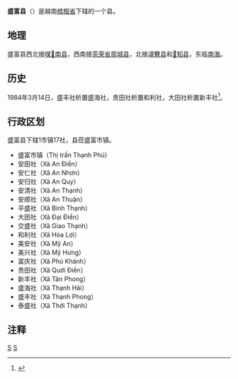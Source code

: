 {{Infobox Settlement
|name                   = 盛富县
|settlement_type        = 县
|official_name          = 
|other_name             = 
|native_name            = {{lang|vi|Huyện Thạnh Phú}}
|nickname               = 
|motto                  = 
|image_skyline          = Ben Tre -Kutschenfahrt, Brücke.jpg
|imagesize              = 
|image_caption          = 
|image_flag             = 
|flag_size              = 
|image_seal             = 
|seal_size              = 
|image_shield           = 
|shield_size            = 
|image_blank_emblem     = 
|blank_emblem_size      = 
|image_map              = {{Infobox mapframe|frame-width=250|zoom=10}}
|mapsize                = 
|map_caption            = 
|image_map1             = MapVietnamBenTre.png
|mapsize1               = 
|map_caption1           = 盛富县在槟椥省的位置
|pushpin_map            = Vietnam
|pushpin_label_position = bottom
|pushpin_map_caption    = 盛富县在越南的位置
|pushpin_map1           = 
|pushpin_label_position1= 
|pushpin_map_caption1   = 
|subdivision_type       = 国家
|subdivision_name       = {{flag|Vietnam}}
|subdivision_type1      = [[越南行政区划|省]]
|subdivision_name1      = [[槟椥省|槟椥省]]
|subdivision_type2      = 行政区划
|subdivision_name2      = 1市镇17社
|subdivision_type3      = 
|subdivision_name3      = 
|seat_type              = 县莅
|seat                   = {{link-vi|盛富市镇|Thạnh Phú (thị trấn)}}
|government_type        = 
|leader_title           = 
|leader_name            = 
|leader_title1          = 
|leader_name1           = 
|established_title      = 
|established_date       = 
|area_magnitude         = 
|unit_pref              = 
|area_footnotes         = 
|area_total_km2         = 411
|area_land_km2          = 
|area_water_km2         = 
|area_water_percent     = 
|area_urban_km2         = 
|area_metro_km2         = 
|population_as_of       = 2019年
|population_footnotes   = 
|population_note        = 
|population_total       = 127800
|population_density_km2 = auto
|population_metro             = 
|population_density_metro_km2 = 
|population_urban             = 
|population_density_urban_km2 = 
|timezone               = [[越南标准时间|越南标准时间]]
|utc_offset             = +7
|elevation_footnotes    = 
|elevation_m            = 
|coor_type              = 
|coordinates            = 
|postal_code_type       = 
|postal_code            = 
|area_code              = 
|website                = [https://thanhphu.bentre.gov.vn 盛富县电子信息门户网站]
|footnotes              = 
}}
'''盛富县'''（{{vie|v='''Huyện Thạnh Phú'''|hn=縣盛富}}）是越南[[槟椥省|槟椥省]]下辖的一个县。

==地理==
盛富县西北接[[㖼𦓿南县|㖼𦓿南县]]，西南接[[茶荣省|茶荣省]][[周城县_(茶荣省)|周城县]]，北接[[墥簪县|墥簪县]]和[[𠀧知县|𠀧知县]]，东临[[南海|南海]]。

==历史==
1984年3月14日，盛丰社析置盛海社，贵田社析置和利社，大田社析置新丰社<ref>{{Cite web |url=https://thuvienphapluat.vn/van-ban/Bo-may-hanh-chinh/Quyet-dinh-41-HDBT-phan-vach-dia-gioi-xa-thi-tran-thi-xa-tinh-Ben-Tre/43424/noi-dung.aspx |title=Quyết định 41-HĐBT năm 1984 phân vạch địa giới một số xã, thị trấn, thị xã thuộc tỉnh Bến Tre do Hội đồng Bộ trưởng ban hành |access-date=2020-04-21 |archive-date=2020-08-09 |archive-url=https://web.archive.org/web/20200809231226/https://thuvienphapluat.vn/van-ban/Bo-may-hanh-chinh/Quyet-dinh-41-HDBT-phan-vach-dia-gioi-xa-thi-tran-thi-xa-tinh-Ben-Tre/43424/noi-dung.aspx |dead-url=no }}</ref>。

==行政区划==
盛富县下辖1市镇17社，县莅盛富市镇。
*盛富市镇（Thị trấn Thạnh Phú）
*安田社（Xã An Điền）
*安仁社（Xã An Nhơn）
*安归社（Xã An Quy）
*安清社（Xã An Thạnh）
*安顺社（Xã An Thuận）
*平盛社（Xã Bình Thạnh）
*大田社（Xã Đại Điền）
*交盛社（Xã Giao Thạnh）
*和利社（Xã Hòa Lợi）
*美安社（Xã Mỹ An）
*美兴社（Xã Mỹ Hưng）
*富庆社（Xã Phú Khánh）
*贵田社（Xã Quới Điền）
*新丰社（Xã Tân Phong）
*盛海社（Xã Thạnh Hải）
*盛丰社（Xã Thạnh Phong）
*泰盛社（Xã Thới Thạnh）

==注释==
{{reflist}}

{{槟椥省行政区划}}
{{越南九龙江三角洲之县市镇区域划分}}

[[Category:越南县份|S]]
[[Category:槟椥省|S]]
